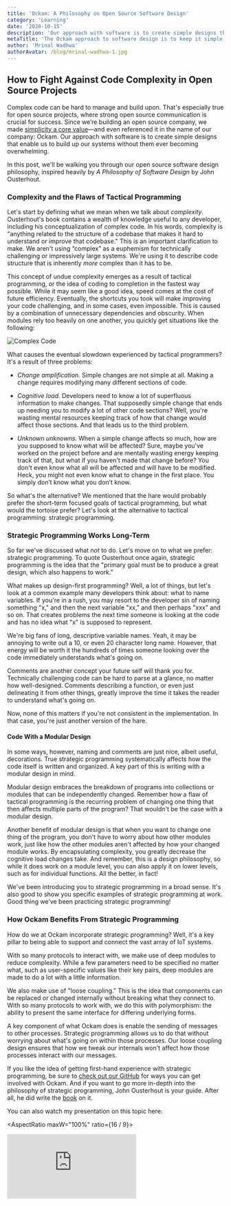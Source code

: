 ```yaml
---
title: 'Ockam: A Philosophy on Open Source Software Design'
category: 'Learning'
date: '2020-10-15'
description: 'Our approach with software is to create simple designs that enable us to build up our systems without them ever becoming overwhelming.'
metaTitle: 'The Ockam approach to software design is to keep it simple by fighting complexity in our open source code'
author: 'Mrinal Wadhwa'
authorAvatar: /blog/mrinal-wadhwa-1.jpg
---
```


## How to Fight Against Code Complexity in Open Source Projects

Complex code can be hard to manage and build upon. That's especially true for open source projects, where strong open source communication is crucial for success. Since we’re building an open source company, we made [simplicity a core value](https://www.ockam.io/learn/how-to-guides/high-performance-team/values_and_virtues_on_the_Ockam_Team)—and even referenced it in the name of our company: Ockam. Our approach with software is to create simple designs that enable us to build up our systems without them ever becoming overwhelming.

In this post, we'll be walking you through our open source software design philosophy, inspired heavily by _A Philosophy of Software Design_ by John Ousterhout.

### Complexity and the Flaws of Tactical Programming

Let's start by defining what we mean when we talk about _complexity_. Ousterhout's book contains a wealth of knowledge useful to any developer, including his conceptualization of complex code. In his words, complexity is "anything related to the structure of a codebase that makes it hard to understand or improve that codebase." This is an important clarification to make. We aren't using “complex” as a euphemism for technically challenging or impressively large systems. We're using it to describe code structure that is inherently _more_ complex than it has to be.

This concept of undue complexity emerges as a result of tactical programming, or the idea of coding to completion in the fastest way possible. While it may seem like a good idea, speed comes at the cost of future efficiency. Eventually, the shortcuts you took will make improving your code challenging, and in some cases, even impossible. This is caused by a combination of unnecessary dependencies and obscurity. When modules rely too heavily on one another, you quickly get situations like the following:

![Complex Code](/blog/complex_code.png)

What causes the eventual slowdown experienced by tactical programmers? It's a result of three problems:

- _Change amplification._ Simple changes are not simple at all. Making a change requires modifying many different sections of code.

- _Cognitive load._ Developers need to know a lot of superfluous information to make changes. That supposedly simple change that ends up needing you to modify a lot of other code sections? Well, you're wasting mental resources keeping track of how that change would affect those sections. And that leads us to the third problem.

- _Unknown unknowns._ When a simple change affects so much, how are you supposed to know what will be affected? Sure, maybe you've worked on the project before and are mentally wasting energy keeping track of that, but what if you haven't made that change before? You don't even know what all will be affected and will have to be modified. Heck, you might not even know what to change in the first place. You simply don’t know what you don’t know.

So what's the alternative? We mentioned that the hare would probably prefer the short-term focused goals of tactical programming, but what would the tortoise prefer? Let's look at the alternative to tactical programming: strategic programming.

### Strategic Programming Works Long-Term

So far we've discussed what _not_ to do. Let's move on to what we prefer: strategic programming. To quote Ousterhout once again, strategic programming is the idea that the "primary goal must be to produce a great design, which also happens to work."

What makes up design-first programming? Well, a lot of things, but let's look at a common example many developers think about: what to name variables. If you're in a rush, you may resort to the developer sin of naming something "x," and then the next variable "xx," and then perhaps "xxx" and so on. That creates problems the next time someone is looking at the code and has no idea what "x" is supposed to represent.

We're big fans of long, descriptive variable names. Yeah, it may be annoying to write out a 10, or even 20 character long name. However, that energy will be worth it the hundreds of times someone looking over the code immediately understands what's going on.

Comments are another concept your future self will thank you for. Technically challenging code can be hard to parse at a glance, no matter how well-designed. Comments describing a function, or even just delineating it from other things, greatly improve the time it takes the reader to understand what's going on.

Now, none of this matters if you're not consistent in the implementation. In that case, you're just another version of the hare.

#### Code With a Modular Design

In some ways, however, naming and comments are just nice, albeit useful, decorations. True strategic programming systematically affects how the code itself is written and organized. A key part of this is writing with a modular design in mind.

Modular design embraces the breakdown of programs into collections or modules that can be independently changed. Remember how a flaw of tactical programming is the recurring problem of changing one thing that then affects multiple parts of the program? That wouldn't be the case with a modular design.

Another benefit of modular design is that when you want to change one thing of the program, you don't have to worry about how other modules work, just like how the other modules aren't affected by how your changed module works. By encapsulating complexity, you greatly decrease the cognitive load changes take. And remember, this is a design philosophy, so while it does work on a module level, you can also apply it on lower levels, such as for individual functions. All the better, in fact!

We've been introducing you to strategic programming in a broad sense. It's also good to show you specific examples of strategic programming at work. Good thing we’ve been practicing strategic programming!

### How Ockam Benefits From Strategic Programming

How do we at Ockam incorporate strategic programming? Well, it's a key pillar to being able to support and connect the vast array of IoT systems.

With so many protocols to interact with, we make use of deep modules to reduce complexity. While a few parameters need to be specified no matter what, such as user-specific values like their key pairs, deep modules are made to do a lot with a little information.

We also make use of "loose coupling." This is the idea that components can be replaced or changed internally without breaking what they connect to. With so many protocols to work with, we do this with polymorphism: the ability to present the same interface for differing underlying forms.

A key component of what Ockam does is enable the sending of messages to other processes. Strategic programming allows us to do that without worrying about what's going on within those processes. Our loose coupling design ensures that how we tweak our internals won't affect how those processes interact with our messages.

If you like the idea of getting first-hand experience with strategic programming, be sure to [check out our GitHub](https://github.com/ockam-network/) for ways you can get involved with Ockam. And if you want to go more in-depth into the philosophy of strategic programming, John Ousterhout is your guide. After all, he did write the [book](https://www.amazon.com/Philosophy-Software-Design-John-Ousterhout/dp/1732102201) on it.

You can also watch my presentation on this topic here:

<AspectRatio maxW="100%" ratio={16 / 9}>
  <iframe
    src="https://www.youtube.com/embed/W2CdtvIlQCQ"
    frameborder="0"
    allow="accelerometer; autoplay; clipboard-write; encrypted-media; gyroscope; picture-in-picture"
    allowFullScreen
  ></iframe>
</AspectRatio>

